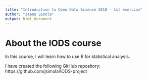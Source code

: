 ```yaml
---
title: "Introduction to Open Data Science 2018 - 1st exercise"
author: "Jaana Simola"
output: html_document
---
```


# About the IODS course

In this course, I will learn how to use R for statistical analysis.  

I have created the following GitHub repository:
https://github.com/jsimola/IODS-project




